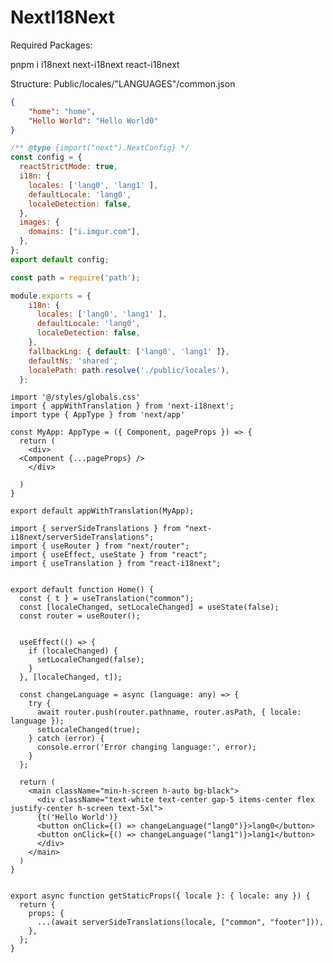 # NextI18Next

Required Packages:

pnpm i i18next next-i18next react-i18next

Structure:
Public/locales/"LANGUAGES"/common.json


```json filename="common.json Example for I18N"  copy
{
    "home": "home",
    "Hello World": "Hello World0"      
}  
```


```js filename="next.config.mjs"  copy
/** @type {import("next").NextConfig} */
const config = {
  reactStrictMode: true,
  i18n: {
    locales: ['lang0', 'lang1' ],
    defaultLocale: 'lang0',
    localeDetection: false,
  },
  images: {
    domains: ["i.imgur.com"],
  },
};
export default config;
```
```js filename="next-i18next.config.js"  copy
const path = require('path');

module.exports = {
    i18n: {
      locales: ['lang0', 'lang1' ],
      defaultLocale: 'lang0',
      localeDetection: false,
    },
    fallbackLng: { default: ['lang0', 'lang1' ]},
    defaultNs: 'shared',
    localePath: path.resolve('./public/locales'),
  };
```


```tsx filename="App.tsx"  copy
import '@/styles/globals.css'
import { appWithTranslation } from 'next-i18next';
import type { AppType } from 'next/app'

const MyApp: AppType = ({ Component, pageProps }) => {
  return (
    <div>
  <Component {...pageProps} />
    </div>

  )
}

export default appWithTranslation(MyApp);
```


```tsx filename="Index Page Example"  copy
import { serverSideTranslations } from "next-i18next/serverSideTranslations";
import { useRouter } from "next/router";
import { useEffect, useState } from "react";
import { useTranslation } from "react-i18next";


export default function Home() {
  const { t } = useTranslation("common");
  const [localeChanged, setLocaleChanged] = useState(false);
  const router = useRouter();


  useEffect(() => {
    if (localeChanged) {    
      setLocaleChanged(false);
    }
  }, [localeChanged, t]);

  const changeLanguage = async (language: any) => {
    try {
      await router.push(router.pathname, router.asPath, { locale: language });
      setLocaleChanged(true);
    } catch (error) {
      console.error('Error changing language:', error);
    }
  };

  return (
    <main className="min-h-screen h-auto bg-black">
      <div className="text-white text-center gap-5 items-center flex justify-center h-screen text-5xl">
      {t('Hello World')}
      <button onClick={() => changeLanguage("lang0")}>lang0</button>
      <button onClick={() => changeLanguage("lang1")}>lang1</button>
      </div>
    </main>
  )
}


export async function getStaticProps({ locale }: { locale: any }) {
  return {
    props: {
      ...(await serverSideTranslations(locale, ["common", "footer"])),
    },
  };
}
```

